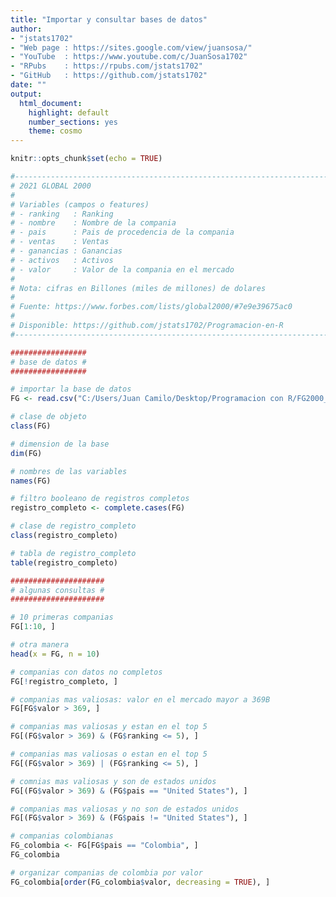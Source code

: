 ---
title: "Importar y consultar bases de datos"
author: 
- "jstats1702" 
- "Web page : https://sites.google.com/view/juansosa/"
- "YouTube  : https://www.youtube.com/c/JuanSosa1702"
- "RPubs    : https://rpubs.com/jstats1702"
- "GitHub   : https://github.com/jstats1702"
date: ""
output:
  html_document:
    highlight: default
    number_sections: yes
    theme: cosmo
---

```{r setup, include=FALSE}
knitr::opts_chunk$set(echo = TRUE)
```

```{r}
#-------------------------------------------------------------------------------
# 2021 GLOBAL 2000
#
# Variables (campos o features)
# - ranking   : Ranking
# - nombre    : Nombre de la compania
# - pais      : Pais de procedencia de la compania
# - ventas    : Ventas
# - ganancias : Ganancias
# - activos   : Activos
# - valor     : Valor de la compania en el mercado
#
# Nota: cifras en Billones (miles de millones) de dolares
#
# Fuente: https://www.forbes.com/lists/global2000/#7e9e39675ac0
#
# Disponible: https://github.com/jstats1702/Programacion-en-R
#-------------------------------------------------------------------------------

#################
# base de datos #
#################

# importar la base de datos
FG <- read.csv("C:/Users/Juan Camilo/Desktop/Programacion con R/FG2000_2021.csv", sep=";")

# clase de objeto
class(FG)

# dimension de la base
dim(FG)

# nombres de las variables
names(FG)

# filtro booleano de registros completos
registro_completo <- complete.cases(FG)

# clase de registro_completo
class(registro_completo)

# tabla de registro_completo
table(registro_completo)

#####################
# algunas consultas #
#####################

# 10 primeras companias
FG[1:10, ]

# otra manera
head(x = FG, n = 10)

# companias con datos no completos
FG[!registro_completo, ] 

# companias mas valiosas: valor en el mercado mayor a 369B
FG[FG$valor > 369, ]

# companias mas valiosas y estan en el top 5
FG[(FG$valor > 369) & (FG$ranking <= 5), ]

# companias mas valiosas o estan en el top 5
FG[(FG$valor > 369) | (FG$ranking <= 5), ]

# comnias mas valiosas y son de estados unidos
FG[(FG$valor > 369) & (FG$pais == "United States"), ]

# companias mas valiosas y no son de estados unidos
FG[(FG$valor > 369) & (FG$pais != "United States"), ]

# companias colombianas
FG_colombia <- FG[FG$pais == "Colombia", ]
FG_colombia

# organizar companias de colombia por valor
FG_colombia[order(FG_colombia$valor, decreasing = TRUE), ]
```